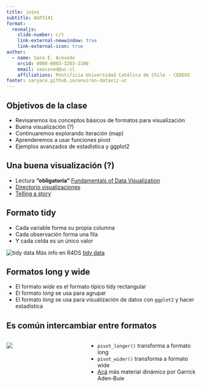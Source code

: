 ```yaml
---
title: joins 
subtitle: AGP3141
format: 
  revealjs:
    slide-number: c/t
    link-external-newwindow: true   
    link-external-icon: true        
author:
  - name: Sara E. Acevedo
    orcid: 0000-0003-3203-2106
    email: seaceved@uc.cl
    affiliations: Pontificia Universidad Católica de Chile - CEDEUS
footer: saryace.github.io/environ-dataviz-uc
---
```


## Objetivos de la clase

-   Revisaremos los conceptos básicos de formatos para visualización
-   Buena visualización (?)
-   Continuaremos explorando iteración (map)
-   Aprenderemos a usar funciones pivot
-   Ejemplos avanzados de estadística y ggplot2

## Una buena visualización (?)

-   Lectura **"obligatoria"** [Fundamentals of Data Visualization](https://clauswilke.com/dataviz/)
-   [Directorio visualizaciones](https://clauswilke.com/dataviz/directory-of-visualizations.html)
-   [Telling a story](https://clauswilke.com/dataviz/telling-a-story.html)

## Formato tidy

* Cada variable forma su propia columna 
* Cada observación forma una fila
* Y cada celda es un único valor

![tidy data](figures/tidy_data.png)
Más info en R4DS [tidy data](https://r4ds.had.co.nz/tidy-data.html)

## Formatos long y wide

* El formato *wide* es el formato típico tidy rectangular
* El formato *long* se usa para agrupar 
* El formato *long* se usa para visualización de datos con `ggplot2` y hacer estadística

## Es común intercambiar entre formatos

:::: {.columns}

::: {.column width="40%"}
![](figures/pivot_wider_longer.gif)
:::

::: {.column width="60%"}
* `pivot_longer()` transforma a formato long
* `pivot_wider()` transforma a formato wide
* [Acá](https://github.com/gadenbuie/tidyexplain) más material dinámico por Garrick Aden-Buie
:::

::::
